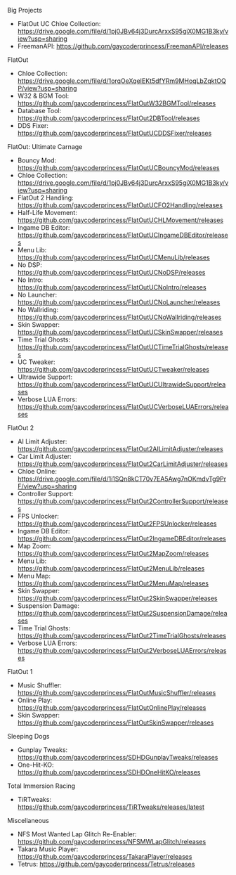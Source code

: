 Big Projects
- FlatOut UC Chloe Collection: https://drive.google.com/file/d/1pj0JBv64j3DurcArxxS95giX0MG1B3ky/view?usp=sharing
- FreemanAPI: https://github.com/gaycoderprincess/FreemanAPI/releases



FlatOut
- Chloe Collection: https://drive.google.com/file/d/1orqOeXqeIEKt5dfYRm9MHoqLbZqktOQP/view?usp=sharing
- W32 & BGM Tool: https://github.com/gaycoderprincess/FlatOutW32BGMTool/releases
- Database Tool: https://github.com/gaycoderprincess/FlatOut2DBTool/releases
- DDS Fixer: https://github.com/gaycoderprincess/FlatOutUCDDSFixer/releases



FlatOut: Ultimate Carnage
- Bouncy Mod: https://github.com/gaycoderprincess/FlatOutUCBouncyMod/releases
- Chloe Collection: https://drive.google.com/file/d/1pj0JBv64j3DurcArxxS95giX0MG1B3ky/view?usp=sharing
- FlatOut 2 Handling: https://github.com/gaycoderprincess/FlatOutUCFO2Handling/releases
- Half-Life Movement: https://github.com/gaycoderprincess/FlatOutUCHLMovement/releases
- Ingame DB Editor: https://github.com/gaycoderprincess/FlatOutUCIngameDBEditor/releases
- Menu Lib: https://github.com/gaycoderprincess/FlatOutUCMenuLib/releases
- No DSP: https://github.com/gaycoderprincess/FlatOutUCNoDSP/releases
- No Intro: https://github.com/gaycoderprincess/FlatOutUCNoIntro/releases
- No Launcher: https://github.com/gaycoderprincess/FlatOutUCNoLauncher/releases
- No Wallriding: https://github.com/gaycoderprincess/FlatOutUCNoWallriding/releases
- Skin Swapper: https://github.com/gaycoderprincess/FlatOutUCSkinSwapper/releases
- Time Trial Ghosts: https://github.com/gaycoderprincess/FlatOutUCTimeTrialGhosts/releases
- UC Tweaker: https://github.com/gaycoderprincess/FlatOutUCTweaker/releases
- Ultrawide Support: https://github.com/gaycoderprincess/FlatOutUCUltrawideSupport/releases
- Verbose LUA Errors: https://github.com/gaycoderprincess/FlatOutUCVerboseLUAErrors/releases



FlatOut 2
- AI Limit Adjuster: https://github.com/gaycoderprincess/FlatOut2AILimitAdjuster/releases
- Car Limit Adjuster: https://github.com/gaycoderprincess/FlatOut2CarLimitAdjuster/releases
- Chloe Online: https://drive.google.com/file/d/1i1SQn8kCT70v7EA5Awg7nOKmdvTg9PrF/view?usp=sharing
- Controller Support: https://github.com/gaycoderprincess/FlatOut2ControllerSupport/releases
- FPS Unlocker: https://github.com/gaycoderprincess/FlatOut2FPSUnlocker/releases
- Ingame DB Editor: https://github.com/gaycoderprincess/FlatOut2IngameDBEditor/releases
- Map Zoom: https://github.com/gaycoderprincess/FlatOut2MapZoom/releases
- Menu Lib: https://github.com/gaycoderprincess/FlatOut2MenuLib/releases
- Menu Map: https://github.com/gaycoderprincess/FlatOut2MenuMap/releases
- Skin Swapper: https://github.com/gaycoderprincess/FlatOut2SkinSwapper/releases
- Suspension Damage: https://github.com/gaycoderprincess/FlatOut2SuspensionDamage/releases
- Time Trial Ghosts: https://github.com/gaycoderprincess/FlatOut2TimeTrialGhosts/releases
- Verbose LUA Errors: https://github.com/gaycoderprincess/FlatOut2VerboseLUAErrors/releases

FlatOut 1
- Music Shuffler: https://github.com/gaycoderprincess/FlatOutMusicShuffler/releases
- Online Play: https://github.com/gaycoderprincess/FlatOutOnlinePlay/releases
- Skin Swapper: https://github.com/gaycoderprincess/FlatOutSkinSwapper/releases



Sleeping Dogs
- Gunplay Tweaks: https://github.com/gaycoderprincess/SDHDGunplayTweaks/releases
- One-Hit-KO: https://github.com/gaycoderprincess/SDHDOneHitKO/releases



Total Immersion Racing
- TiRTweaks: https://github.com/gaycoderprincess/TiRTweaks/releases/latest



Miscellaneous
- NFS Most Wanted Lap Glitch Re-Enabler: https://github.com/gaycoderprincess/NFSMWLapGlitch/releases
- Takara Music Player: https://github.com/gaycoderprincess/TakaraPlayer/releases
- Tetrus: https://github.com/gaycoderprincess/Tetrus/releases